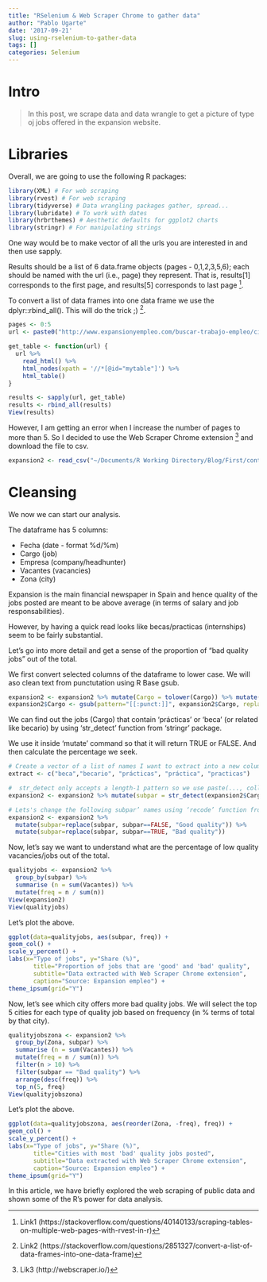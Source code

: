 ```yaml
---
title: "RSelenium & Web Scraper Chrome to gather data"
author: "Pablo Ugarte"
date: '2017-09-21'
slug: using-rselenium-to-gather-data
tags: []
categories: Selenium
---
```


# Intro

>In this post, we scrape data and data wrangle to get a picture of type oj jobs offered in the expansion website.

# Libraries

Overall, we are going to use the following R packages:

```r
library(XML) # For web scraping
library(rvest) # For web scraping
library(tidyverse) # Data wrangling packages gather, spread...
library(lubridate) # To work with dates
library(hrbrthemes) # Aesthetic defaults for ggplot2 charts
library(stringr) # For manipulating strings
```

One way would be to make vector of all the urls you are interested in and then use sapply.

Results should be a list of 6 data.frame objects (pages - 0,1,2,3,5,6); each should be named with the url (i.e., page) they represent. That is, results[1] corresponds to the first page, and results[5] corresponds to last page [^1].

To convert a list of data frames into one data frame we use the dplyr::rbind_all(). This will do the trick ;) [^2].

```r
pages <- 0:5
url <- paste0("http://www.expansionyempleo.com/buscar-trabajo-empleo/cid/3BC18A08D9BB661C9B65C93203B654EF/canal/0/pagenumber/",pages)

get_table <- function(url) {
  url %>%
    read_html() %>%
    html_nodes(xpath = '//*[@id="mytable"]') %>% 
    html_table()
}

results <- sapply(url, get_table)
results <- rbind_all(results)
View(results)
```

However, I am getting an error when I increase the number of pages to more than 5. So I decided to use the Web Scraper Chrome extension [^3] and download the file to csv.

```r
expansion2 <- read_csv("~/Documents/R Working Directory/Blog/First/content/post/expansion2.csv")
```

# Cleansing

We now we can start our analysis. 

The dataframe has 5 columns:

* Fecha (date - format %d/%m)
* Cargo (job)
* Empresa (company/headhunter)
* Vacantes (vacancies)
* Zona (city)

Expansion is the main financial newspaper in Spain and hence quality of the jobs posted are meant to be above average (in terms of salary and job responsabilities). 

However, by having a quick read looks like becas/practicas (internships) seem to be fairly substantial.

Let's go into more detail and get a sense of the proportion of "bad quality jobs" out of the total. 

We first convert selected columns of the dataframe to lower case. We will aso clean text from punctutation using R Base gsub.

```r
expansion2 <- expansion2 %>% mutate(Cargo = tolower(Cargo)) %>% mutate(Empresa = tolower(Empresa)) %>% mutate(Zona = tolower(Zona))
expansion2$Cargo <- gsub(pattern="[[:punct:]]", expansion2$Cargo, replacement=" ")
```

We can find out the jobs (Cargo) that contain ‘prácticas’ or ‘beca’ (or related like becario) by using ‘str_detect’ function from ‘stringr’ package. 

We use it inside ‘mutate’ command so that it will return TRUE or FALSE. And then calculate the percentage we seek. 

```r
# Create a vector of a list of names I want to extract into a new column in the dataframe
extract <- c("beca","becario", "prácticas", "práctica", "practicas")

#  str_detect only accepts a length-1 pattern so we use paste(..., collapse = '|')
expansion2 <- expansion2 %>% mutate(subpar = str_detect(expansion2$Cargo, paste(extract, collapse = '|')))

# Lets's change the following subpar’ names using ‘recode’ function from dplyr package
expansion2 <- expansion2 %>% 
  mutate(subpar=replace(subpar, subpar==FALSE, "Good quality")) %>%
  mutate(subpar=replace(subpar, subpar==TRUE, "Bad quality")) 
```

Now, let’s say we want to understand what are the percentage of low quality vacancies/jobs out of the total.

```r
qualityjobs <- expansion2 %>% 
  group_by(subpar) %>%
  summarise (n = sum(Vacantes)) %>%
  mutate(freq = n / sum(n))
View(expansion2)
View(qualityjobs)
```

Let's plot the above.

```r
ggplot(data=qualityjobs, aes(subpar, freq)) +
geom_col() +
scale_y_percent() +
labs(x="Type of jobs", y="Share (%)",
       title="Proportion of jobs that are 'good' and 'bad' quality",
       subtitle="Data extracted with Web Scraper Chrome extension",
       caption="Source: Expansion empleo") + 
theme_ipsum(grid="Y")
```

Now, let’s see which city offers more bad quality jobs. We will select the top 5 cities for each type of quality job based on frequency (in % terms of total by that city). 

```r
qualityjobszona <- expansion2 %>% 
  group_by(Zona, subpar) %>%
  summarise (n = sum(Vacantes)) %>%
  mutate(freq = n / sum(n)) %>%
  filter(n > 10) %>%
  filter(subpar == "Bad quality") %>%
  arrange(desc(freq)) %>%
  top_n(5, freq)
View(qualityjobszona)
```

Let's plot the above.

```r
ggplot(data=qualityjobszona, aes(reorder(Zona, -freq), freq)) +
geom_col() +
scale_y_percent() +
labs(x="Type of jobs", y="Share (%)",
       title="Cities with most 'bad' quality jobs posted",
       subtitle="Data extracted with Web Scraper Chrome extension",
       caption="Source: Expansion empleo") + 
theme_ipsum(grid="Y") 
```

In this article, we have briefly explored the web scraping of public data and shown some of the R’s power for data analysis.

[^1]: Link1 (https://stackoverflow.com/questions/40140133/scraping-tables-on-multiple-web-pages-with-rvest-in-r)
[^2]: Link2 (https://stackoverflow.com/questions/2851327/convert-a-list-of-data-frames-into-one-data-frame)
[^3]: Lik3 (http://webscraper.io/)